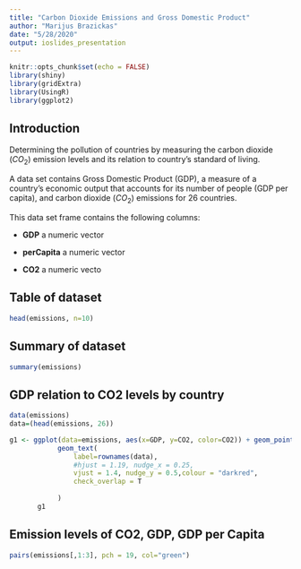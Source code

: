 ```yaml
---
title: "Carbon Dioxide Emissions and Gross Domestic Product"
author: "Marijus Brazickas"
date: "5/28/2020"
output: ioslides_presentation
---
```


```r
knitr::opts_chunk$set(echo = FALSE)
library(shiny)
library(gridExtra)
library(UsingR)
library(ggplot2)
```

## Introduction

Determining the pollution of countries by measuring the carbon dioxide ($CO_2$) emission levels and its relation to country's standard of living. 

A data set contains Gross Domestic Product (GDP), a measure of a country's economic output that accounts for its number of people (GDP per capita), and carbon dioxide ($CO_2$) emissions for 26 countries.

This data set frame contains the following columns:

- **GDP**
a numeric vector

- **perCapita**
a numeric vector

- **CO2**
a numeric vecto

## Table of dataset

```r
head(emissions, n=10)
```

## Summary of dataset
```r
summary(emissions)
```


## GDP relation to CO2 levels by country
```r
data(emissions)
data=(head(emissions, 26))

g1 <- ggplot(data=emissions, aes(x=GDP, y=CO2, color=CO2)) + geom_point(size=3.5) + labs(title="CO2 vs GDP") + geom_rug(col="steelblue",alpha=0.1, size=1.5) + geom_smooth(stat = 'smooth', color = 'Green', method = 'loess', formula = y ~ x) + 
            geom_text(
                label=rownames(data), 
                #hjust = 1.19, nudge_x = 0.25, 
                vjust = 1.4, nudge_y = 0.5,colour = "darkred",
                check_overlap = T
        
            ) 
       g1
```

## Emission levels of CO2, GDP, GDP per Capita 
```r
pairs(emissions[,1:3], pch = 19, col="green")
```





